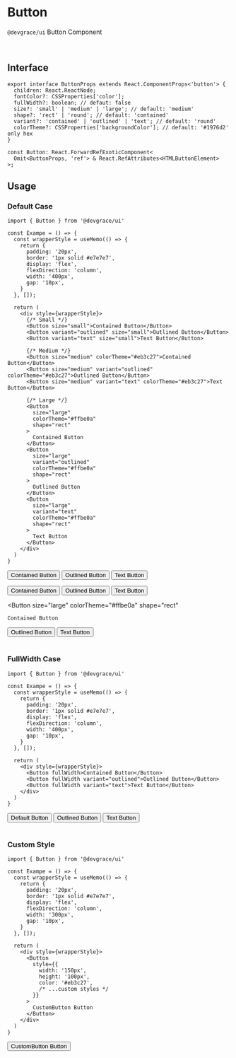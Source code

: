 
# Button

`@devgrace/ui` Button Component

<br />

## Interface
```tsx
export interface ButtonProps extends React.ComponentProps<'button'> {
  children: React.ReactNode;
  fontColor?: CSSProperties['color'];
  fullWidth?: boolean; // defaut: false
  size?: 'small' | 'medium' | 'large'; // default: 'medium'
  shape?: 'rect' | 'round'; // default: 'contained'
  variant?: 'contained' | 'outlined' | 'text'; // default: 'round'
  colorTheme?: CSSProperties['backgroundColor']; // default: '#1976d2' only hex
}

const Button: React.ForwardRefExoticComponent<
  Omit<ButtonProps, 'ref'> & React.RefAttributes<HTMLButtonElement>
>;
```

## Usage
### Default Case
```tsx
import { Button } from '@devgrace/ui'

const Exampe = () => {
  const wrapperStyle = useMemo(() => {
    return {
      padding: '20px',
      border: '1px solid #e7e7e7',
      display: 'flex',
      flexDirection: 'column',
      width: '400px',
      gap: '10px',
    }
  }, []);

  return (
    <div style={wrapperStyle}>
      {/* Small */}
      <Button size="small">Contained Button</Button>
      <Button variant="outlined" size="small">Outlined Button</Button>
      <Button variant="text" size="small">Text Button</Button>
      
      {/* Medium */}
      <Button size="medium" colorTheme="#eb3c27">Contained Button</Button>
      <Button size="medium" variant="outlined" colorTheme="#eb3c27">Outlined Button</Button>
      <Button size="medium" variant="text" colorTheme="#eb3c27">Text Button</Button>

      {/* Large */}
      <Button 
        size="large" 
        colorTheme="#ffbe0a" 
        shape="rect"
      >
        Contained Button
      </Button>
      <Button 
        size="large" 
        variant="outlined" 
        colorTheme="#ffbe0a" 
        shape="rect"
      >
        Outlined Button
      </Button>
      <Button 
        size="large" 
        variant="text" 
        colorTheme="#ffbe0a" 
        shape="rect"
      >
        Text Button
      </Button>
    </div>
  )
}
```

<div style={{ padding: '20px', border: '1px solid #e7e7e7', width: '400px', gap: '10px', display: 'flex', flexDirection: 'column' }}>
  <Button size="small">Contained Button</Button>
  <Button variant="outlined" size="small">Outlined Button</Button>
  <Button variant="text" size="small">Text Button</Button>
  
  <Button size="medium" colorTheme="#eb3c27">Contained Button</Button>
  <Button size="medium" variant="outlined" colorTheme="#eb3c27">Outlined Button</Button>
  <Button size="medium" variant="text" colorTheme="#eb3c27">Text Button</Button>

  <Button 
    size="large" 
    colorTheme="#ffbe0a" 
    shape="rect"
  >
    Contained Button
  </Button>
  <Button 
    size="large" 
    variant="outlined" 
    colorTheme="#ffbe0a" 
    shape="rect"
  >
    Outlined Button
  </Button>
  <Button 
    size="large" 
    variant="text" 
    colorTheme="#ffbe0a" 
    shape="rect"
  >
    Text Button
  </Button>
</div>

<br />

### FullWidth Case
```tsx
import { Button } from '@devgrace/ui'

const Exampe = () => {
  const wrapperStyle = useMemo(() => {
    return {
      padding: '20px',
      border: '1px solid #e7e7e7',
      display: 'flex',
      flexDirection: 'column',
      width: '400px',
      gap: '10px',
    }
  }, []);

  return (
    <div style={wrapperStyle}>
      <Button fullWidth>Contained Button</Button>
      <Button fullWidth variant="outlined">Outlined Button</Button>
      <Button fullWidth variant="text">Text Button</Button>
    </div>
  )
}
```

<div style={{ padding: '20px', border: '1px solid #e7e7e7', width: '400px', gap: '10px', display: 'flex', flexDirection: 'column' }}>
  <Button fullWidth={true}>Default Button</Button>
  <Button variant="outlined" fullWidth={true}>Outlined Button</Button>
  <Button variant="text" fullWidth={true}>Text Button</Button>
</div>

<br />

### Custom Style
```tsx
import { Button } from '@devgrace/ui'

const Exampe = () => {
  const wrapperStyle = useMemo(() => {
    return {
      padding: '20px',
      border: '1px solid #e7e7e7',
      display: 'flex',
      flexDirection: 'column',
      width: '300px',
      gap: '10px',
    }
  }, []);

  return (
    <div style={wrapperStyle}>
      <Button 
        style={{ 
          width: '150px', 
          height: '100px',
          color: '#eb3c27',
          /* ...custom styles */ 
        }}
      >
        CustomButton Button
      </Button>
    </div>
  )
}
```

<div style={{ padding: '20px', border: '1px solid #e7e7e7', width: '400px', gap: '10px', display: 'flex', flexDirection: 'column' }}>
  <Button 
    style={{ 
      width: '150px', 
      height: '100px',
      color: '#eb3c27',
    }}
  >
    CustomButton Button
  </Button>
</div>
